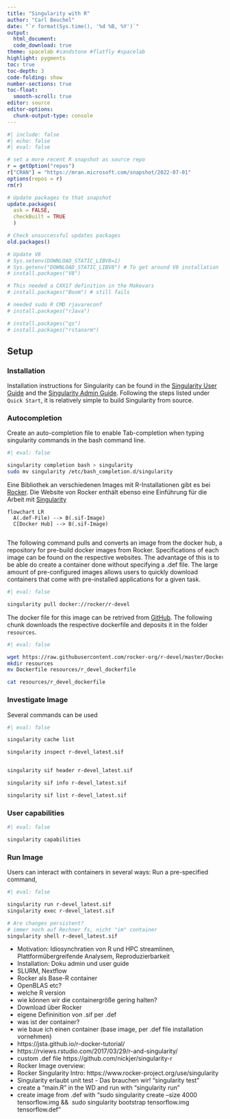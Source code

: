 ```yaml
---
title: "Singularity with R"
author: "Carl Beuchel"
date: "`r format(Sys.time(), '%d %B, %Y')`"
output:
  html_document:
  code_download: true
theme: spacelab #sandstone #flatfly #spacelab
highlight: pygments
toc: true  
toc-depth: 3
code-folding: show
number-sections: true
toc-float:
  smooth-scroll: true
editor: source
editor-options: 
  chunk-output-type: console
---
```



  
```r
#| include: false
#| echo: false
#| eval: false

# set a more recent R snapshot as source repo
r = getOption("repos") 
r["CRAN"] = "https://mran.microsoft.com/snapshot/2022-07-01"
options(repos = r)
rm(r)

# Update packages to that snapshot
update.packages(
  ask = FALSE, 
  checkBuilt = TRUE
  )

# Check unsuccessful updates packages
old.packages()

# Update V8
# Sys.setenv(DOWNLOAD_STATIC_LIBV8=1)
# Sys.getenv("DOWNLOAD_STATIC_LIBV8") # To get around V8 installation
# install.packages("V8")

# This needed a CXX17 definition in the Makevars
# install.packages("Boom") # still fails

# needed sudo R CMD rjavareconf 
# install.packages("rJava")

# install.packages("qs")
# install.packages("rstanarm")
```

## Setup

### Installation

Installation instructions for Singularity can be found in the [Singularity User Guide](https://docs.sylabs.io/guides/3.10/user-guide/quick_start.html) and the  [Singularity Admin Guide](https://docs.sylabs.io/guides/3.10/admin-guide/admin_quickstart.html). Following the steps listed under `Quick Start`, it is relatively simple to build Singularity from source.

### Autocompletion

Create an auto-completion file to enable Tab-completion when typing singularity commands in the bash command line.

```bash
#| eval: false

singularity completion bash > singularity
sudo mv singularity /etc/bash_completion.d/singularity
```


Eine Bibliothek an verschiedenen Images mit R-Installationen gibt es bei [Rocker](https://www.rocker-project.org/images/). Die Website von Rocker enthält ebenso eine Einführung für die Arbeit mit [Singularity](https://www.rocker-project.org/use/singularity)

```mermaid
flowchart LR
  A(.def-File) --> B(.sif-Image)
  C[Docker Hub] --> B(.sif-Image)
  
```

The following command pulls and converts an image from the docker hub, a repository for pre-build docker images from Rocker. Specifications of each image can be found on the respective websites. The advantage of this is to be able do create a container done without specifying a .def file. The large amount of pre-configured images allows users to quickly download containers that come with pre-installed applications for a given task.

```bash
#| eval: false

singularity pull docker://rocker/r-devel
```

The docker file for this image can be retrived from [GitHub](https://raw.githubusercontent.com/rocker-org/r-devel/master/Dockerfile). The following chunk downloads the respective dockerfile and deposits it in the folder `resources`.

```bash
#| eval: false

wget https://raw.githubusercontent.com/rocker-org/r-devel/master/Dockerfile
mkdir resources
mv Dockerfile resources/r_devel_dockerfile
```


```bash
cat resources/r_devel_dockerfile
```


### Investigate Image

Several commands can be used 

```bash
#| eval: false

singularity cache list

singularity inspect r-devel_latest.sif


singularity sif header r-devel_latest.sif

singularity sif info r-devel_latest.sif

singularity sif list r-devel_latest.sif

```

### User capabilities


```bash
#| eval: false

singularity capabilities

```


### Run Image

Users can interact with containers in several ways: Run a pre-specified command, 

```bash
#| eval: false

singularity run r-devel_latest.sif
singularity exec r-devel_latest.sif

# Are changes persistent?
# immer noch auf Rechner fs, nicht "im" container
singularity shell r-devel_latest.sif

```






*   Motivation: Idiosynchratien von R und HPC streamlinen, Plattformübergreifende Analysem, Reproduzierbarkeit
*   Installation: Doku admin und user guide
*   SLURM, Nextflow
*   Rocker als Base-R container
*   OpenBLAS etc?
*   welche R version
*   wie können wir die containergröße gering halten?
*   Download über Rocker
*   eigene Defininition von .sif per .def
*   was ist der container?
*   wie baue ich einen container (base image, per .def file installation vornehmen)
*   https://jsta.github.io/r-docker-tutorial/ 
*   https://rviews.rstudio.com/2017/03/29/r-and-singularity/
*   custom .def file https://github.com/nickjer/singularity-r
*   Rocker Image overview: 
*   Rocker Singularity Intro: https://www.rocker-project.org/use/singularity
*   Singularity erlaubt unit test - Das brauchen wir! "singularity test"
*   create a "main.R" in the WD and run with "singularity run"
*   create image from .def with "sudo singularity create --size 4000 tensorflow.img && \ sudo singularity bootstrap tensorflow.img tensorflow.def"

